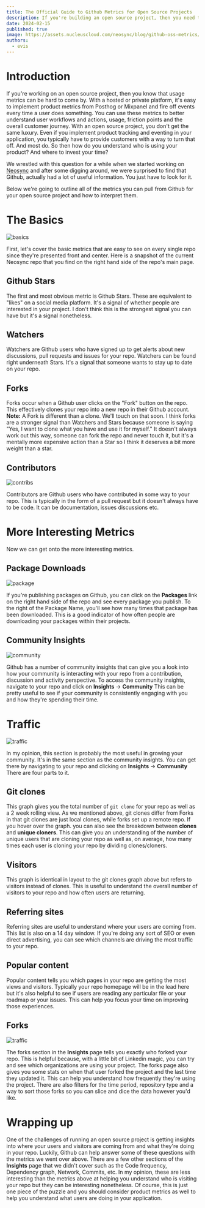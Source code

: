 ```yaml
---
title: The Official Guide to Github Metrics for Open Source Projects
description: If you're building an open source project, then you need to be looking at these Github metrics.
date: 2024-02-15
published: true
image: https://assets.nucleuscloud.com/neosync/blog/github-oss-metrics/github-guide-oss.png
authors:
  - evis
---
```


# Introduction

If you're working on an open source project, then you know that usage metrics can be hard to come by. With a hosted or private platform, it's easy to implement product metrics from Posthog or Mixpanel and fire off events every time a user does something. You can use these metrics to better understand user workflows and actions, usage, friction points and the overall customer journey. With an open source project, you don't get the same luxury. Even if you implement product tracking and eventing in your application, you typically have to provide customers with a way to turn that off. And most do. So then how do you understand who is using your product? And where to invest your time?

We wrestled with this question for a while when we started working on [Neosync](https://github.com/nucleuscloud/neosync) and after some digging around, we were surprised to find that Github, actually had a lot of useful information. You just have to look for it.

Below we're going to outline all of the metrics you can pull from Github for your open source project and how to interpret them.

# The Basics

![basics](https://assets.nucleuscloud.com/neosync/blog/github-oss-metrics/repo-basic.png)

First, let's cover the basic metrics that are easy to see on every single repo since they're presented front and center. Here is a snapshot of the current Neosync repo that you find on the right hand side of the repo's main page.

## Github Stars

The first and most obvious metric is Github Stars. These are equivalent to "likes" on a social media platform. It's a signal of whether people are interested in your project. I don't think this is the strongest signal you can have but it's a signal nonetheless.

## Watchers

Watchers are Github users who have signed up to get alerts about new discussions, pull requests and issues for your repo. Watchers can be found right underneath Stars. It's a signal that someone wants to stay up to date on your repo.

## Forks

Forks occur when a Github user clicks on the "Fork" button on the repo. This effectively clones your repo into a new repo in their Github account. **Note:** A Fork is different than a clone. We'll touch on that soon. I think forks are a stronger signal than Watchers and Stars because someone is saying "Yes, I want to clone what you have and use it for myself." It doesn't always work out this way, someone can fork the repo and never touch it, but it's a mentally more expensive action than a Star so I think it deserves a bit more weight than a star.

## Contributors

![contribs](https://assets.nucleuscloud.com/neosync/blog/github-oss-metrics/contribs.png)

Contributors are Github users who have contributed in some way to your repo. This is typically in the form of a pull request but it doesn't always have to be code. It can be documentation, issues discussions etc.

# More Interesting Metrics

Now we can get onto the more interesting metrics.

## Package Downloads

![package](https://assets.nucleuscloud.com/neosync/blog/github-oss-metrics/repo-packages.png)

If you're publishing packages on Github, you can click on the **Packages** link on the right hand side of the repo and see every package you publish. To the right of the Package Name, you'll see how many times that package has been downloaded. This is a good indicator of how often people are downloading your packages within their projects.

## Community Insights

![community](https://assets.nucleuscloud.com/neosync/blog/github-oss-metrics/community.png)

Github has a number of community insights that can give you a look into how your community is interacting with your repo from a contribution, discussion and activity perspective. To access the community insights, navigate to your repo and click on **Insights** -> **Community** This can be pretty useful to see if your community is consistently engaging with you and how they're spending their time.

# Traffic

![traffic](https://assets.nucleuscloud.com/neosync/blog/github-oss-metrics/traffic.png)

In my opinion, this section is probably the most useful in growing your community. It's in the same section as the community insights. You can get there by navigating to your repo and clicking on **Insights** -> **Community** There are four parts to it.

## Git clones

This graph gives you the total number of `git clone` for your repo as well as a 2 week rolling view. As we mentioned above, git clones differ from Forks in that git clones are just local clones, while forks set up a remote repo. If you hover over the graph. you can also see the breakdown between **clones** and **unique cloners**. This can give you an understanding of the number of unique users that are cloning your repo as well as, on average, how many times each user is cloning your repo by dividing clones/cloners.

## Visitors

This graph is identical in layout to the git clones graph above but refers to visitors instead of clones. This is useful to understand the overall number of visitors to your repo and how often users are returning.

## Referring sites

Referring sites are useful to understand where your users are coming from. This list is also on a 14 day window. If you're doing any sort of SEO or even direct advertising, you can see which channels are driving the most traffic to your repo.

## Popular content

Popular content tells you which pages in your repo are getting the most views and visitors. Typically your repo homepage will be in the lead here but it's also helpful to see if users are reading any particular file or your roadmap or your issues. This can help you focus your time on improving those experiences.

## Forks

![traffic](https://assets.nucleuscloud.com/neosync/blog/github-oss-metrics/forks.png)

The forks section in the **Insights** page tells you exactly who forked your repo. This is helpful because, with a little bit of Linkedin magic, you can try and see which organizations are using your project. The forks page also gives you some stats on when that user forked the project and the last time they updated it. This can help you understand how frequently they're using the project. There are also filters for the time period, repository type and a way to sort those forks so you can slice and dice the data however you'd like.

# Wrapping up

One of the challenges of running an open source project is getting insights into where your users and visitors are coming from and what they're doing in your repo. Luckily, Github can help answer some of these questions with the metrics we went over above. There are a few other sections of the **Insights** page that we didn't cover such as the Code frequency, Dependency graph, Network, Commits, etc. In my opinion, these are less interesting than the metrics above at helping you understand who is visiting your repo but they can be interesting nonetheless. Of course, this is just one piece of the puzzle and you should consider product metrics as well to help you understand what users are doing in your application.
